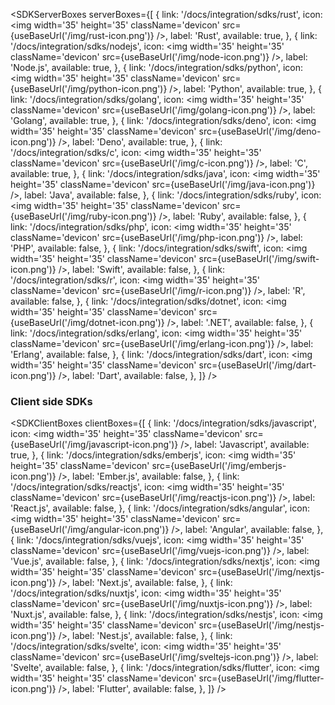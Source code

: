 
<SDKServerBoxes
  serverBoxes={[
    {
      link: '/docs/integration/sdks/rust',
      icon: <img width='35' height='35' className='devicon' src={useBaseUrl('/img/rust-icon.png')} />,
      label: 'Rust',
      available: true,
    },
    {
      link: '/docs/integration/sdks/nodejs',
      icon: <img width='35' height='35' className='devicon' src={useBaseUrl('/img/node-icon.png')} />,
      label: 'Node.js',
      available: true,
    },
    {
      link: '/docs/integration/sdks/python',
      icon: <img width='35' height='35' className='devicon' src={useBaseUrl('/img/python-icon.png')} />,
      label: 'Python',
      available: true,
    },
    {
      link: '/docs/integration/sdks/golang',
      icon: <img width='35' height='35' className='devicon' src={useBaseUrl('/img/golang-icon.png')} />,
      label: 'Golang',
      available: true,
    },
    {
      link: '/docs/integration/sdks/deno',
      icon: <img width='35' height='35' className='devicon' src={useBaseUrl('/img/deno-icon.png')} />,
      label: 'Deno',
      available: true,
    },
    {
      link: '/docs/integration/sdks/c',
      icon: <img width='35' height='35' className='devicon' src={useBaseUrl('/img/c-icon.png')} />,
      label: 'C',
      available: true,
    },
    {
      link: '/docs/integration/sdks/java',
      icon: <img width='35' height='35' className='devicon' src={useBaseUrl('/img/java-icon.png')} />,
      label: 'Java',
      available: false,
    },
    {
      link: '/docs/integration/sdks/ruby',
      icon: <img width='35' height='35' className='devicon' src={useBaseUrl('/img/ruby-icon.png')} />,
      label: 'Ruby',
      available: false,
    },
    {
      link: '/docs/integration/sdks/php',
      icon: <img width='35' height='35' className='devicon' src={useBaseUrl('/img/php-icon.png')} />,
      label: 'PHP',
      available: false,
    },
    {
      link: '/docs/integration/sdks/swift',
      icon: <img width='35' height='35' className='devicon' src={useBaseUrl('/img/swift-icon.png')} />,
      label: 'Swift',
      available: false,
    },
    {
      link: '/docs/integration/sdks/r',
      icon: <img width='35' height='35' className='devicon' src={useBaseUrl('/img/r-icon.png')} />,
      label: 'R',
      available: false,
    },
    {
      link: '/docs/integration/sdks/dotnet',
      icon: <img width='35' height='35' className='devicon' src={useBaseUrl('/img/dotnet-icon.png')} />,
      label: '.NET',
      available: false,
    },
    {
      link: '/docs/integration/sdks/erlang',
      icon: <img width='35' height='35' className='devicon' src={useBaseUrl('/img/erlang-icon.png')} />,
      label: 'Erlang',
      available: false,
    },
    {
      link: '/docs/integration/sdks/dart',
      icon: <img width='35' height='35' className='devicon' src={useBaseUrl('/img/dart-icon.png')} />,
      label: 'Dart',
      available: false,
    },
  ]}
/>

### Client side SDKs

<SDKClientBoxes
  clientBoxes={[
    {
      link: '/docs/integration/sdks/javascript',
      icon: <img width='35' height='35' className='devicon' src={useBaseUrl('/img/javascript-icon.png')} />,
      label: 'Javascript',
      available: true,
    },
    {
      link: '/docs/integration/sdks/emberjs',
      icon: <img width='35' height='35' className='devicon' src={useBaseUrl('/img/emberjs-icon.png')} />,
      label: 'Ember.js',
      available: false,
    },
    {
      link: '/docs/integration/sdks/reactjs',
      icon: <img width='35' height='35' className='devicon' src={useBaseUrl('/img/reactjs-icon.png')} />,
      label: 'React.js',
      available: false,
    },
    {
      link: '/docs/integration/sdks/angular',
      icon: <img width='35' height='35' className='devicon' src={useBaseUrl('/img/angular-icon.png')} />,
      label: 'Angular',
      available: false,
    },
    {
      link: '/docs/integration/sdks/vuejs',
      icon: <img width='35' height='35' className='devicon' src={useBaseUrl('/img/vuejs-icon.png')} />,
      label: 'Vue.js',
      available: false,
    },
    {
      link: '/docs/integration/sdks/nextjs',
      icon: <img width='35' height='35' className='devicon' src={useBaseUrl('/img/nextjs-icon.png')} />,
      label: 'Next.js',
      available: false,
    },
    {
      link: '/docs/integration/sdks/nuxtjs',
      icon: <img width='35' height='35' className='devicon' src={useBaseUrl('/img/nuxtjs-icon.png')} />,
      label: 'Nuxt.js',
      available: false,
    },
    {
      link: '/docs/integration/sdks/nestjs',
      icon: <img width='35' height='35' className='devicon' src={useBaseUrl('/img/nestjs-icon.png')} />,
      label: 'Nest.js',
      available: false,
    },
    {
      link: '/docs/integration/sdks/svelte',
      icon: <img width='35' height='35' className='devicon' src={useBaseUrl('/img/sveltejs-icon.png')} />,
      label: 'Svelte',
      available: false,
    },
    {
      link: '/docs/integration/sdks/flutter',
      icon: <img width='35' height='35' className='devicon' src={useBaseUrl('/img/flutter-icon.png')} />,
      label: 'Flutter',
      available: false,
    },
  ]}
/>